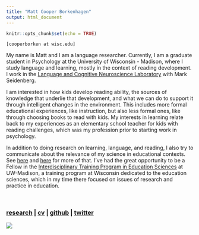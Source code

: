 ```yaml
---
title: "Matt Cooper Borkenhagen"
output: html_document
---
```


```r
knitr::opts_chunk$set(echo = TRUE)
```
`[cooperborken at wisc.edu]`  

My name is Matt and I am a language researcher. Currently, I am a graduate student in Psychology at the University of Wisconsin - Madison, where I study language and learning, mostly in the context of reading development. I work in the [Language and Cognitive Neuroscience Laboratory](http://lcnl.wisc.edu) with Mark Seidenberg.
  
I am interested in how kids develop reading ability, the sources of knowledge that underlie that development, and what we can do to support it through intelligent changes in the environment. This includes more formal educational experiences, like instruction, but also less formal ones, like through choosing books to read with kids. My interests in learning relate back to my experiences as an elementary school teacher for kids with reading challenges, which was my profession prior to starting work in psychology.
  
In addition to doing research on learning, language, and reading, I also try to communicate about the relevance of my science in educational contexts. See [here](https://psyarxiv.com/sq4fr/) and [here](./data/seidenberg_etal_2020_rlj.pdf) for more of that. I've had the great opportunity to be a Fellow in the [Interdisciplinary Training Program in Education Sciences](https://itp.wceruw.org) at UW-Madison, a training program at Wisconsin dedicated to the education sciences, which in my time there focused on issues of research and practice in education.

<br>

###   [**research**](./research.html) | [**cv**](./data/cv-mcb.pdf) | [**github**](https://github.com/MCooperBorkenhagen) | [**twitter**](https://twitter.com/CoopBork)


![](./data/mcb.jpeg)